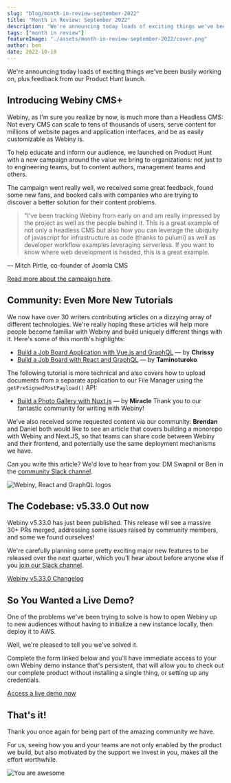```yaml
---
slug: "blog/month-in-review-september-2022"
title: "Month in Review: September 2022"
description: "We're announcing today loads of exciting things we've been busily working on, plus feedback from our Product Hunt launch."
tags: ["month in review"]
featureImage: "./assets/month-in-review-september-2022/cover.png"
author: ben
date: 2022-10-18
---
```


We're announcing today loads of exciting things we've been busily working on, plus feedback from our Product Hunt launch.

## Introducing Webiny CMS+

Webiny, as I'm sure you realize by now, is much more than a Headless CMS: Not every CMS can scale to tens of thousands of users, serve content for millions of website pages and application interfaces, and be as easily customizable as Webiny is.

To help educate and inform our audience, we launched on Product Hunt with a new campaign around the value we bring to organizations: not just to to engineering teams, but to content authors, management teams and others.

The campaign went really well, we received some great feedback, found some new fans, and booked calls with companies who are trying to discover a better solution for their content problems.

> "I've been tracking Webiny from early on and am really impressed by the project as well as the people behind it. This is a great example of not only a headless CMS but also how you can leverage the ubiquity of javascript for infrastructure as code (thanks to pulumi) as well as developer workflow examples leveraging serverless. If you want to know where web development is headed, this is a great example.

&mdash; Mitch Pirtle, co-founder of Joomla CMS

[Read more about the campaign here](https://www.webiny.com/blog/introducing-webiny-enterprise-headless-cms-plus).

## Community: Even More New Tutorials

We now have over 30 writers contributing articles on a dizzying array of different technologies. We're really hoping these articles will help more people become familiar with Webiny and build uniquely different things with it. Here's some of this month's highlights:

- [Build a Job Board Application with Vue.js and GraphQL](https://www.webiny.com/blog/create-marketplace-app-vuejs-pinia-webiny-headless-cms) — by **Chrissy**
- [Build a Job Board with React and GraphQL](https://www.webiny.com/blog/build-job-board-react-graphql) — by **Taminoturoko**

The following tutorial is more technical and also covers how to upload documents from a separate application to our File Manager using the `getPreSignedPostPayload()` API:

- [Build a Photo Gallery with Nuxt.js](https://www.webiny.com/blog/build-photo-sharing-app-nuxt-webiny-headless-cms) — by **Miracle**
Thank you to our fantastic community for writing with Webiny!

We've also received some requested content via our community: **Brendan** and Daniel both would like to see an article that covers building a monorepo with Webiny and Next.JS, so that teams can share code between Webiny and their frontend, and potentially use the same deployment mechanisms we have.

Can you write this article? We'd love to hear from you: DM Swapnil or Ben in the [community Slack channel](https://www.webiny.com/slack).

![Webiny, React and GraphQL logos](./assets/month-in-review-september-2022/webiny-react-graphql.png)

## The Codebase: v5.33.0 Out now

Webiny v5.33.0 has just been published. This release will see a massive 30+ PRs merged, addressing some issues raised by community members, and some we found ourselves!

We're carefully planning some pretty exciting major new features to be released over the next quarter, which you'll hear about before anyone else if you [join our Slack channel](https://www.webiny.com/slack).

[Webiny v5.33.0 Changelog](https://www.webiny.com/docs/release-notes/5.33.0/changelog)

## So You Wanted a Live Demo?

One of the problems we've been trying to solve is how to open Webiny up to new audiences without having to initialize a new instance locally, then deploy it to AWS.

Well, we're pleased to tell you we've solved it.

Complete the form linked below and you'll have immediate access to your own Webiny demo instance that's persistent, that will allow you to check out our complete product without installing a single thing, or setting up any credentials.

[Access a live demo now](https://webiny.typeform.com/to/VYffkZlR)

## That's it!

Thank you once again for being part of the amazing community we have. 

For us, seeing how you and your teams are not only enabled by the product we build, but also motivated by the support we invest in you, makes all the effort worthwhile.

![You are awesome](./assets/month-in-review-september-2022/you-are-awesome.png)
